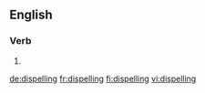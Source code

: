==English==

===Verb===
{{head|en|present participle}}

# {{present participle of|dispel|lang=en}}

[[de:dispelling]]
[[fr:dispelling]]
[[fi:dispelling]]
[[vi:dispelling]]